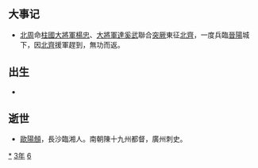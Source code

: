 {{yearTOC|563|高昌'''[[延昌_(麴乾固)|延昌]]三年'''；北齊'''[[河清|河清]]二年'''；西梁'''[[天保_(萧岿)|天保]]二年'''；南朝陳'''[[天嘉|天嘉]]四年'''；北周'''[[保定_(宇文邕)|保定]]三年'''；新罗'''[[開國_(新羅)|開國]]十三年'''}}

== 大事记 ==
*[[北周|北周]]命[[柱國大將軍|柱國大將軍]][[楊忠|楊忠]]、[[大將軍|大將軍]][[達奚武|達奚武]]聯合[[突厥|突厥]]東征[[北齊|北齊]]，一度兵臨[[晉陽|晉陽]]城下，因[[北齊|北齊]]援軍趕到，無功而返。

== 出生 ==
* 

== 逝世 ==
{{Wikisource year mention}}
* [[歐陽頠|歐陽頠]]，長沙臨湘人。南朝陳十九州都督，廣州刺史。

[[Category:563年|*]]
[[Category:560年代|3年]]
[[Category:6世纪各年|6]]